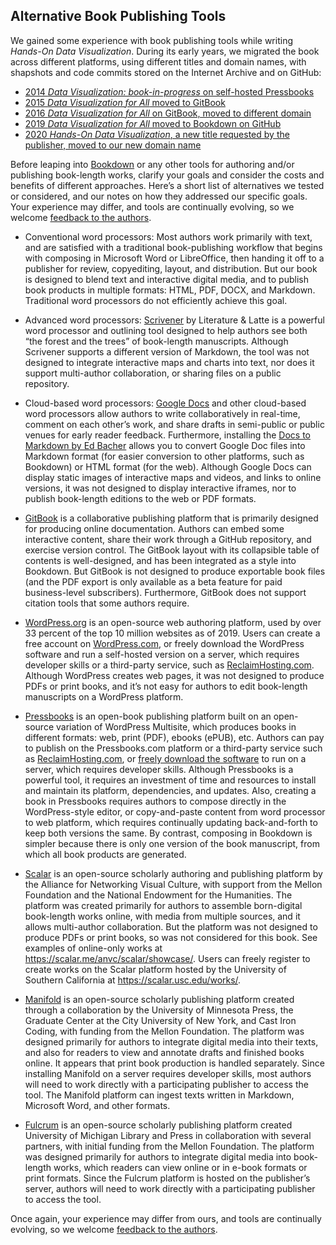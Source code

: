 ## Alternative Book Publishing Tools {- #alternative}

We gained some experience with book publishing tools while writing *Hands-On Data Visualization*. During its early years, we migrated the book across different platforms, using different titles and domain names, with shapshots and code commits stored on the Internet Archive and on GitHub:

- [2014 *Data Visualization: book-in-progress* on self-hosted Pressbooks](https://web.archive.org/web/20140418093523/http://epress.trincoll.edu/dataviz)
- [2015 *Data Visualization for All* moved to GitBook](https://web.archive.org/web/20150608174937/http://www.datavizbook.org/)
- [2016 *Data Visualization for All* on GitBook, moved to different domain](https://web.archive.org/web/20160331084618/http://www.datavizforall.org/)
- [2019 *Data Visualization for All* moved to Bookdown on GitHub](https://github.com/HandsOnDataViz/book/commit/46cedda17941d42020b4e0ff3bc6336bc9e3da92)
- [2020 *Hands-On Data Visualization*, a new title requested by the publisher, moved to our new domain name](https://web.archive.org/web/20200605005118/https://handsondataviz.org/)

Before leaping into [Bookdown](https://bookdown.org) or any other tools for authoring and/or publishing book-length works, clarify your goals and consider the costs and benefits of different approaches. Here's a short list of alternatives we tested or considered, and our notes on how they addressed our specific goals. Your experience may differ, and tools are continually evolving, so we welcome [feedback to the authors](authors.html).

- Conventional word processors: Most authors work primarily with text, and are satisfied with a traditional book-publishing workflow that begins with composing in Microsoft Word or LibreOffice, then handing it off to a publisher for review, copyediting, layout, and distribution. But our book is designed to blend text and interactive digital media, and to publish book products in multiple formats: HTML, PDF, DOCX, and Markdown. Traditional word processors do not efficiently achieve this goal.

- Advanced word processors: [Scrivener](https://www.literatureandlatte.com/scrivener) by Literature & Latte is a powerful word processor and outlining tool designed to help authors see both "the forest and the trees" of book-length manuscripts. Although Scrivener supports a different version of Markdown, the tool was not designed to integrate interactive maps and charts into text, nor does it support multi-author collaboration, or sharing files on a public repository.

- Cloud-based word processors: [Google Docs](https://docs.google.com) and other cloud-based word processors allow authors to write collaboratively in real-time, comment on each other's work, and share drafts in semi-public or public venues for early reader feedback. Furthermore, installing the [Docs to Markdown by Ed Bacher](https://github.com/evbacher/gd2md-html/wiki) allows you to convert Google Doc files into Markdown format (for easier conversion to other platforms, such as Bookdown) or HTML format (for the web). Although Google Docs can display static images of interactive maps and videos, and links to online versions, it was not designed to display interactive iframes, nor to publish book-length editions to the web or PDF formats.

- [GitBook](https://www.gitbook.com) is a collaborative publishing platform that is primarily designed for producing online documentation. Authors can embed some interactive content, share their work through a GitHub repository, and exercise version control. The GitBook layout with its collapsible table of contents is well-designed, and has been integrated as a style into Bookdown. But GitBook is not designed to produce exportable book files (and the PDF export is only available as a beta feature for paid business-level subscribers). Furthermore, GitBook does not support citation tools that some authors require.

- [WordPress.org](https://wordpress.org) is an open-source web authoring platform, used by over 33 percent of the top 10 million websites as of 2019. Users can create a free account on [WordPress.com](https://wordpress.com), or freely download the WordPress software and run a self-hosted version on a server, which requires developer skills or a third-party service, such as [ReclaimHosting.com](https://reclaimhosting.com). Although WordPress creates web pages, it was not designed to produce PDFs or print books, and it's not easy for authors to edit book-length manuscripts on a WordPress platform.

- [Pressbooks](https://pressbooks.com) is an open-book publishing platform built on an open-source variation of WordPress Multisite, which produces books in different formats: web, print (PDF), ebooks (ePUB), etc. Authors can pay to publish on the Pressbooks.com platform or a third-party service such as [ReclaimHosting.com](https://reclaimhosting.com), or [freely download the software](https://github.com/pressbooks) to run on a server, which requires developer skills. Although Pressbooks is a powerful tool, it requires an investment of time and resources to install and maintain its platform, dependencies, and updates. Also, creating a book in Pressbooks requires authors to compose directly in the WordPress-style editor, or copy-and-paste content from word processor to web platform, which requires continually updating back-and-forth to keep both versions the same. By contrast, composing in Bookdown is simpler because there is only one version of the book manuscript, from which all book products are generated.

- [Scalar](https://scalar.me/) is an open-source scholarly authoring and publishing platform by the Alliance for Networking Visual Culture, with support from the Mellon Foundation and the National Endowment for the Humanities. The platform was created primarily for authors to assemble born-digital book-length works online, with media from multiple sources, and it allows multi-author collaboration. But the platform was not designed to produce PDFs or print books, so was not considered for this book. See examples of online-only works at <https://scalar.me/anvc/scalar/showcase/>. Users can freely register to create works on the Scalar platform hosted by the University of Southern California at <https://scalar.usc.edu/works/>.

- [Manifold](https://manifoldapp.org) is an open-source scholarly publishing platform created through a collaboration by the University of Minnesota Press, the Graduate Center at the City University of New York, and Cast Iron Coding, with funding from the Mellon Foundation. The platform was designed primarily for authors to integrate digital media into their texts, and also for readers to view and annotate drafts and finished books online. It appears that print book production is handled separately. Since installing Manifold on a server requires developer skills, most authors will need to work directly with a participating publisher to access the tool. The Manifold platform can ingest texts written in Markdown, Microsoft Word, and other formats.

- [Fulcrum](https://www.fulcrum.org/) is an open-source scholarly publishing platform created University of Michigan Library and Press in collaboration with several partners, with initial funding from the Mellon Foundation. The platform was designed primarily for authors to integrate digital media into book-length works, which readers can view online or in e-book formats or print formats. Since the Fulcrum platform is hosted on the publisher's server, authors will need to work directly with a participating publisher to access the tool.

Once again, your experience may differ from ours, and tools are continually evolving, so we welcome [feedback to the authors](authors.html).
